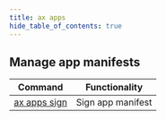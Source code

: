 ```yaml
---
title: ax apps
hide_table_of_contents: true
---
```


## Manage app manifests

| Command              | Functionality     |
| -------------------- | ----------------- |
| [ax apps sign](sign.mdx) | Sign app manifest |
